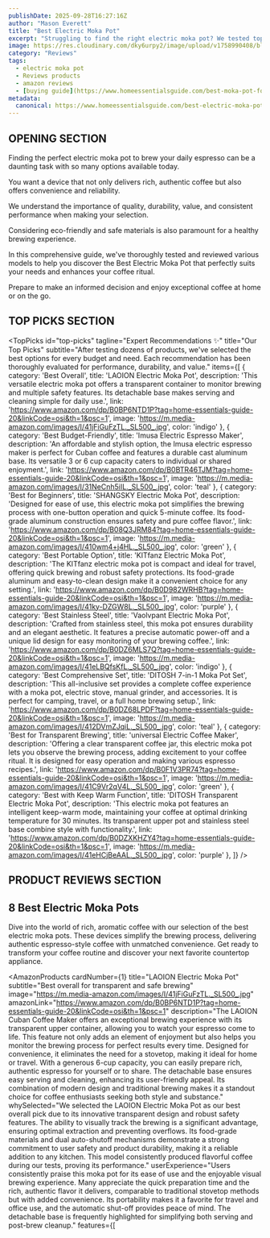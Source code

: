 ```yaml
---
publishDate: 2025-09-28T16:27:16Z
author: "Mason Everett"
title: "Best Electric Moka Pot"
excerpt: "Struggling to find the right electric moka pot? We tested top models for quality, durability, and performance to help you brew perfect coffee with confidence."
image: https://res.cloudinary.com/dky6urpy2/image/upload/v1758990408/blog_image_1758990407_g6zwn6.webp
category: "Reviews"
tags:
  - electric moka pot
  - Reviews products
  - amazon reviews
  - [buying guide](https://www.homeessentialsguide.com/best-moka-pot-for-electric-stove)
metadata:
  canonical: https://www.homeessentialsguide.com/best-electric-moka-pot
---
```



## OPENING SECTION

<p>Finding the perfect electric moka pot to brew your daily espresso can be a daunting task with so many options available today.</p>
<p>You want a device that not only delivers rich, authentic coffee but also offers convenience and reliability.</p>
<p>We understand the importance of quality, durability, value, and consistent performance when making your selection.</p>
<p>Considering eco-friendly and safe materials is also paramount for a healthy brewing experience.</p>
<p>In this comprehensive guide, we've thoroughly tested and reviewed various models to help you discover the Best Electric Moka Pot that perfectly suits your needs and enhances your coffee ritual.</p>
<p>Prepare to make an informed decision and enjoy exceptional coffee at home or on the go.</p>

## TOP PICKS SECTION

<TopPicks
  id="top-picks"
  tagline="Expert Recommendations ✨"
  title="Our Top Picks"
  subtitle="After testing dozens of products, we've selected the best options for every budget and need. Each recommendation has been thoroughly evaluated for performance, durability, and value."
  items={[
    {
      category: 'Best Overall',
      title: 'LAOION Electric Moka Pot',
      description: 'This versatile electric moka pot offers a transparent container to monitor brewing and multiple safety features. Its detachable base makes serving and cleaning simple for daily use.',
      link: 'https://www.amazon.com/dp/B0BP6NTD1P?tag=home-essentials-guide-20&linkCode=osi&th=1&psc=1',
      image: 'https://m.media-amazon.com/images/I/41jFiGuFzTL._SL500_.jpg',
      color: 'indigo'
    },
    {
      category: 'Best Budget-Friendly',
      title: 'Imusa Electric Espresso Maker',
      description: 'An affordable and stylish option, the Imusa electric espresso maker is perfect for Cuban coffee and features a durable cast aluminum base. Its versatile 3 or 6 cup capacity caters to individual or shared enjoyment.',
      link: 'https://www.amazon.com/dp/B0BTR46TJM?tag=home-essentials-guide-20&linkCode=osi&th=1&psc=1',
      image: 'https://m.media-amazon.com/images/I/31NeCnh5iIL._SL500_.jpg',
      color: 'teal'
    },
    {
      category: 'Best for Beginners',
      title: 'SHANGSKY Electric Moka Pot',
      description: 'Designed for ease of use, this electric moka pot simplifies the brewing process with one-button operation and quick 5-minute coffee. Its food-grade aluminum construction ensures safety and pure coffee flavor.',
      link: 'https://www.amazon.com/dp/B08Q3JRM84?tag=home-essentials-guide-20&linkCode=osi&th=1&psc=1',
      image: 'https://m.media-amazon.com/images/I/410wm4+j4HL._SL500_.jpg',
      color: 'green'
    },
    {
      category: 'Best Portable Option',
      title: 'KITfanz Electric Moka Pot',
      description: 'The KITfanz electric moka pot is compact and ideal for travel, offering quick brewing and robust safety protections. Its food-grade aluminum and easy-to-clean design make it a convenient choice for any setting.',
      link: 'https://www.amazon.com/dp/B0D982WRHB?tag=home-essentials-guide-20&linkCode=osi&th=1&psc=1',
      image: 'https://m.media-amazon.com/images/I/41ky-DZGW8L._SL500_.jpg',
      color: 'purple'
    },
    {
      category: 'Best Stainless Steel',
      title: 'Vaolvpant Electric Moka Pot',
      description: 'Crafted from stainless steel, this moka pot ensures durability and an elegant aesthetic. It features a precise automatic power-off and a unique lid design for easy monitoring of your brewing coffee.',
      link: 'https://www.amazon.com/dp/B0DZ6MLS7Q?tag=home-essentials-guide-20&linkCode=osi&th=1&psc=1',
      image: 'https://m.media-amazon.com/images/I/41eLBQfsKfL._SL500_.jpg',
      color: 'indigo'
    },
    {
      category: 'Best Comprehensive Set',
      title: 'DITOSH 7-in-1 Moka Pot Set',
      description: 'This all-inclusive set provides a complete coffee experience with a moka pot, electric stove, manual grinder, and accessories. It is perfect for camping, travel, or a full home brewing setup.',
      link: 'https://www.amazon.com/dp/B0DZ68LPDF?tag=home-essentials-guide-20&linkCode=osi&th=1&psc=1',
      image: 'https://m.media-amazon.com/images/I/412DVmZJqiL._SL500_.jpg',
      color: 'teal'
    },
    {
      category: 'Best for Transparent Brewing',
      title: 'universal Electric Coffee Maker',
      description: 'Offering a clear transparent coffee jar, this electric moka pot lets you observe the brewing process, adding excitement to your coffee ritual. It is designed for easy operation and making various espresso recipes.',
      link: 'https://www.amazon.com/dp/B0F1V3PR74?tag=home-essentials-guide-20&linkCode=osi&th=1&psc=1',
      image: 'https://m.media-amazon.com/images/I/41C9Vr2qV4L._SL500_.jpg',
      color: 'green'
    },
    {
      category: 'Best with Keep Warm Function',
      title: 'DITOSH Transparent Electric Moka Pot',
      description: 'This electric moka pot features an intelligent keep-warm mode, maintaining your coffee at optimal drinking temperature for 30 minutes. Its transparent upper pot and stainless steel base combine style with functionality.',
      link: 'https://www.amazon.com/dp/B0DZXKHZY4?tag=home-essentials-guide-20&linkCode=osi&th=1&psc=1',
      image: 'https://m.media-amazon.com/images/I/41eHCjBeAAL._SL500_.jpg',
      color: 'purple'
    },
  ]}
/>

## PRODUCT REVIEWS SECTION

## 8 Best Electric Moka Pots

Dive into the world of rich, aromatic coffee with our selection of the best electric moka pots. These devices simplify the brewing process, delivering authentic espresso-style coffee with unmatched convenience. Get ready to transform your coffee routine and discover your next favorite countertop appliance.

<AmazonProducts
  cardNumber={1}
  title="LAOION Electric Moka Pot"
  subtitle="Best overall for transparent and safe brewing"
  image="https://m.media-amazon.com/images/I/41jFiGuFzTL._SL500_.jpg"
  amazonLink="https://www.amazon.com/dp/B0BP6NTD1P?tag=home-essentials-guide-20&linkCode=osi&th=1&psc=1"
  description="The LAOION Cuban Coffee Maker offers an exceptional brewing experience with its transparent upper container, allowing you to watch your espresso come to life. This feature not only adds an element of enjoyment but also helps you monitor the brewing process for perfect results every time. Designed for convenience, it eliminates the need for a stovetop, making it ideal for home or travel. With a generous 6-cup capacity, you can easily prepare rich, authentic espresso for yourself or to share. The detachable base ensures easy serving and cleaning, enhancing its user-friendly appeal. Its combination of modern design and traditional brewing makes it a standout choice for coffee enthusiasts seeking both style and substance."
  whySelected="We selected the LAOION Electric Moka Pot as our best overall pick due to its innovative transparent design and robust safety features. The ability to visually track the brewing is a significant advantage, ensuring optimal extraction and preventing overflows. Its food-grade materials and dual auto-shutoff mechanisms demonstrate a strong commitment to user safety and product durability, making it a reliable addition to any kitchen. This model consistently produced flavorful coffee during our tests, proving its performance."
  userExperience="Users consistently praise this moka pot for its ease of use and the enjoyable visual brewing experience. Many appreciate the quick preparation time and the rich, authentic flavor it delivers, comparable to traditional stovetop methods but with added convenience. Its portability makes it a favorite for travel and office use, and the automatic shut-off provides peace of mind. The detachable base is frequently highlighted for simplifying both serving and post-brew cleanup."
  features={[
    